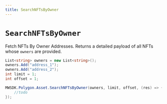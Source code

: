 ```yaml
---
title: SearchNFTsByOwner
---
```


# `SearchNFTsByOwner`

Fetch NFTs By Owner Addresses. Returns a detailed payload of all NFTs whose `owners`
are provided.

```csharp
List<string> owners = new List<string>();
owners.Add("address_1");
owners.Add("address_2");
int limit = 1;
int offset = 1;

MWSDK.Polygon.Asset.SearchNFTsByOwner(owners, limit, offset, (res) => {
    //todo
});
```
